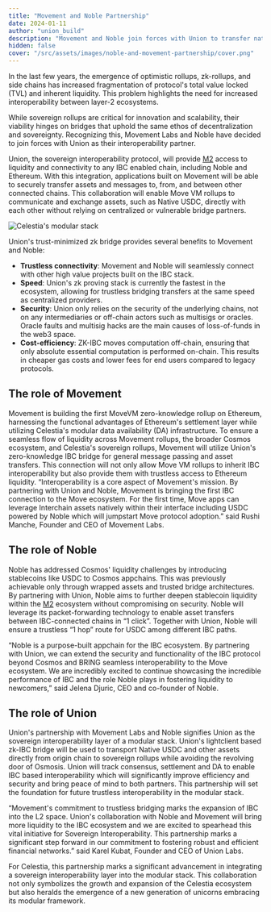```yaml
---
title: "Movement and Noble Partnership"
date: 2024-01-11
author: "union_build"
description: "Movement and Noble join forces with Union to transfer native assets across Celestia's modular stack"
hidden: false
cover: "/src/assets/images/noble-and-movement-partnership/cover.png"
---
```



In the last few years, the emergence of optimistic rollups, zk-rollups, and side chains has increased fragmentation of protocol's total value locked (TVL) and inherent liquidity. This problem highlights the need for increased interoperability between layer-2 ecosystems.

While sovereign rollups are critical for innovation and scalability, their viability hinges on bridges that uphold the same ethos of decentralization and sovereignty. Recognizing this, Movement Labs and Noble have decided to join forces with Union as their interoperability partner.

Union, the sovereign interoperability protocol, will provide [M2](https://medium.com/movementlabsxyz/movement-celestia-an-open-protocol-to-build-modular-move-l2s-on-ethereum-b20ee7ca6edf) access to liquidity and connectivity to any IBC enabled chain, including Noble and Ethereum. With this integration, applications built on Movement will be able to securely transfer assets and messages to, from, and between other connected chains. This collaboration will enable Move VM rollups to communicate and exchange assets, such as Native USDC, directly with each other without relying on centralized or vulnerable bridge partners.

<Image
  src={celestiaImage}
  alt="Celestia's modular stack"
  class="my-4"
  loading="eager"
/>

Union's trust-minimized zk bridge provides several benefits to Movement and Noble:

- **Trustless connectivity**: Movement and Noble will seamlessly connect with other high value projects built on the IBC stack.
- **Speed**: Union's zk proving stack is currently the fastest in the ecosystem, allowing for trustless bridging transfers at the same speed as centralized providers.
- **Security**: Union only relies on the security of the underlying chains, not on any intermediaries or off-chain actors such as multisigs or oracles. Oracle faults and multisig hacks are the main causes of loss-of-funds in the web3 space.
- **Cost-efficiency**: ZK-IBC moves computation off-chain, ensuring that only absolute essential computation is performed on-chain. This results in cheaper gas costs and lower fees for end users compared to legacy protocols.

## The role of Movement

Movement is building the first MoveVM zero-knowledge rollup on Ethereum, harnessing the functional advantages of Ethereum's settlement layer while utilizing Celestia's modular data availability (DA) infrastructure. To ensure a seamless flow of liquidity across Movement rollups, the broader Cosmos ecosystem, and Celestia's sovereign rollups, Movement will utilize Union's zero-knowledge IBC bridge for general message passing and asset transfers. This connection will not only allow Move VM rollups to inherit IBC interoperability but also provide them with trustless access to Ethereum liquidity. “Interoperability is a core aspect of Movement's mission. By partnering with Union and Noble, Movement is bringing the first IBC connection to the Move ecosystem. For the first time, Move apps can leverage Interchain assets natively within their interface including USDC powered by Noble which will jumpstart Move protocol adoption.” said Rushi Manche, Founder and CEO of Movement Labs.

## The role of Noble

Noble has addressed Cosmos' liquidity challenges by introducing stablecoins like USDC to Cosmos appchains. This was previously achievable only through wrapped assets and trusted bridge architectures. By partnering with Union, Noble aims to further deepen stablecoin liquidity within the [M2](https://medium.com/movementlabsxyz/movement-celestia-an-open-protocol-to-build-modular-move-l2s-on-ethereum-b20ee7ca6edf) ecosystem without compromising on security. Noble will leverage its packet-forwarding technology to enable asset transfers between IBC-connected chains in “1 click”. Together with Union, Noble will ensure a trustless “1 hop” route for USDC among different IBC paths.

“Noble is a purpose-built appchain for the IBC ecosystem. By partnering with Union, we can extend the security and functionality of the IBC protocol beyond Cosmos and BRING seamless interoperability to the Move ecosystem. We are incredibly excited to continue showcasing the incredible performance of IBC and the role Noble plays in fostering liquidity to newcomers,” said Jelena Djuric, CEO and co-founder of Noble.

## The role of Union

Union's partnership with Movement Labs and Noble signifies Union as the sovereign interoperability layer of a modular stack. Union's lightclient based zk-IBC bridge will be used to transport Native USDC and other assets directly from origin chain to sovereign rollups while avoiding the revolving door of Osmosis. Union will track consensus, settlement and DA to enable IBC based interoperability which will significantly improve efficiency and security and bring peace of mind to both partners. This partnership will set the foundation for future trustless interoperability in the modular stack.

“Movement's commitment to trustless bridging marks the expansion of IBC into the L2 space. Union's collaboration with Noble and Movement will bring more liquidity to the IBC ecosystem and we are excited to spearhead this vital initiative for Sovereign Interoperability. This partnership marks a significant step forward in our commitment to fostering robust and efficient financial networks.” said Karel Kubat, Founder and CEO of Union Labs.

For Celestia, this partnership marks a significant advancement in integrating a sovereign interoperability layer into the modular stack. This collaboration not only symbolizes the growth and expansion of the Celestia ecosystem but also heralds the emergence of a new generation of unicorns embracing its modular framework.
